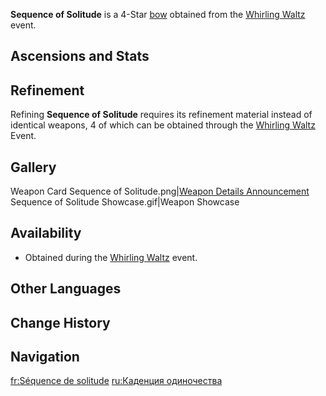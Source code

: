 {{Stub}}
{{Upcoming}}
{{Weapon Infobox
|id             = 
|image          = <!-- 
<gallery>
Weapon Sequence of Solitude.png|Base
Weapon Sequence of Solitude 2nd.png|2nd Ascension
</gallery>
-->
|type           = Bow
|quality        = 4
|series         = 
|obtain         = Events
|event_name     = [[Whirling Waltz]]
|releaseDate    = 
|base_atk       = 42
|2nd_stat_type  = HP
|2nd_stat       = 9%
|passive        = Silent Trigger
|effect         = When an attack hits an opponent, deal AoE DMG equal to (var1)% of [[Max HP]] at the target location. This effect can be triggered once every 15s.
|eff_rank1_var1 = 40
|eff_rank2_var1 = 
|eff_rank3_var1 = 
|eff_rank4_var1 = 
|eff_rank5_var1 = 
|eff_scale1     = Max HP
}}
{{Description|A mechanical longbow purpose-built for long shots and silent kills. Its twang is swallowed up amidst the night. the note lengthy and cold.}}
'''Sequence of Solitude''' is a 4-Star [[bow]] obtained from the [[Whirling Waltz]] event.

==Ascensions and Stats==
{{Weapon Ascensions and Stats}}

==Refinement==
Refining '''Sequence of Solitude''' requires its refinement material<!-- {{Item|}}--> instead of identical weapons, 4 of which can be obtained through the [[Whirling Waltz]] Event.
<!--
==Description==
==Lore==
-->
<!--
==Preview==
{{Preview
|file    = 
|caption = 
}}
-->
==Gallery==
<gallery>
<!--Weapon Sequence of Solitude 3D.png|Full Weapon - Base-->
<!--Weapon Sequence of Solitude 3D 2nd.png|Full Weapon - 2nd Ascension-->
Weapon Card Sequence of Solitude.png|[https://www.hoyolab.com/article/38559182 Weapon Details Announcement]
Sequence of Solitude Showcase.gif|Weapon Showcase
</gallery>

==Availability==
* Obtained during the [[Whirling Waltz]] event.
<!--
==Trivia==
-->
==Other Languages==
{{Other Languages
|1_en       = Sequence of Solitude
|1_zhs      = 冷寂进音
|1_zhs_rm   = Lěngjì Jìnyīn
|1_zht      = 
|1_zht_rm   = 
|1_zh_tl    = Desolate {{w|Sequence (music)|Sequence}}
|1_ja       = 
|1_ja_rm    = 
|1_ja_tl    = 
|1_ko       = 
|1_ko_tl    = 
|1_es       = Cadencia de la Soledad
|1_es_tl    = Cadence of Solitude
|1_fr       = 
|1_fr_tl    = 
|1_ru       = Каденция одиночества
|1_ru_tl    = Cadence of Solitude
|1_th       = 
|1_vi       = 
|1_vi_tl    = 
|1_de       = 
|1_de_tl    = 
|1_id       = 
|1_pt       = 
|1_pt_tl    = 
|1_tr       = 
|1_tr_tl    = 
|1_it       = 
|1_it_tl    = 
<!-- Weapon passive name
|2_en       = 
|2_zhs      = 
|2_zhs_rm   = 
|2_zht      = 
|2_zht_rm   = 
|2_zh_tl    = 
|2_ja       = 
|2_ja_rm    = 
|2_ja_tl    = 
|2_ko       = 
|2_ko_tl    = 
|2_es       = 
|2_es_tl    = 
|2_fr       = 
|2_fr_tl    = 
|2_ru       = 
|2_ru_tl    = 
|2_th       = 
|2_vi       = 
|2_vi_tl    = 
|2_de       = 
|2_de_tl    = 
|2_id       = 
|2_pt       = 
|2_pt_tl    = 
|2_tr       = 
|2_tr_tl    = 
|2_it       = 
|2_it_tl    = 
-->
}}

==Change History==
{{Change History|5.6}}

==Navigation==
<!--{{Weapons by Series Navbox|Series name}}-->
{{Weapon Navbox|Bows}}

[[fr:Séquence de solitude]]
[[ru:Каденция одиночества]]